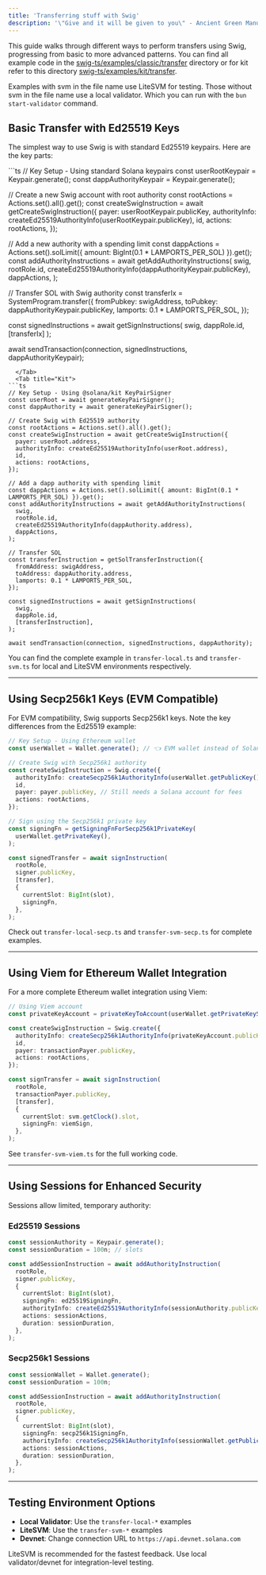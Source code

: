 ```yaml
---
title: 'Transferring stuff with Swig'
description: '\"Give and it will be given to you\" - Ancient Green Manuscripts'
---
```


This guide walks through different ways to perform transfers using Swig, progressing from basic to more advanced patterns.
You can find all example code in the [swig-ts/examples/classic/transfer](https://github.com/anagrambuild/swig-ts/tree/main/examples/classic/transfer) directory or for kit refer to this directory [swig-ts/examples/kit/transfer](https://github.com/anagrambuild/swig-ts/tree/main/examples/kit/transfer).

<Tip>Examples with svm in the file name use LiteSVM for testing. Those without svm in the file name use a local validator. Which you can run with the `bun start-validator` command.</Tip>

## Basic Transfer with Ed25519 Keys

The simplest way to use Swig is with standard Ed25519 keypairs. Here are the key parts:

<Tabs>
  <Tab title="Classic">
```ts
// Key Setup - Using standard Solana keypairs
const userRootKeypair = Keypair.generate();
const dappAuthorityKeypair = Keypair.generate();

// Create a new Swig account with root authority
const rootActions = Actions.set().all().get();
const createSwigInstruction = await getCreateSwigInstruction({
  payer: userRootKeypair.publicKey,
  authorityInfo: createEd25519AuthorityInfo(userRootKeypair.publicKey),
  id,
  actions: rootActions,
});

// Add a new authority with a spending limit
const dappActions = Actions.set().solLimit({ amount: BigInt(0.1 * LAMPORTS_PER_SOL) }).get();
const addAuthorityInstructions = await getAddAuthorityInstructions(
  swig,
  rootRole.id,
  createEd25519AuthorityInfo(dappAuthorityKeypair.publicKey),
  dappActions,
);

// Transfer SOL with Swig authority
const transferIx = SystemProgram.transfer({
  fromPubkey: swigAddress,
  toPubkey: dappAuthorityKeypair.publicKey,
  lamports: 0.1 * LAMPORTS_PER_SOL,
});

const signedInstructions = await getSignInstructions(
  swig,
  dappRole.id,
  [transferIx]
);

await sendTransaction(connection, signedInstructions, dappAuthorityKeypair);
```
  </Tab>
  <Tab title="Kit">
```ts
// Key Setup - Using @solana/kit KeyPairSigner
const userRoot = await generateKeyPairSigner();
const dappAuthority = await generateKeyPairSigner();

// Create Swig with Ed25519 authority
const rootActions = Actions.set().all().get();
const createSwigInstruction = await getCreateSwigInstruction({
  payer: userRoot.address,
  authorityInfo: createEd25519AuthorityInfo(userRoot.address),
  id,
  actions: rootActions,
});

// Add a dapp authority with spending limit
const dappActions = Actions.set().solLimit({ amount: BigInt(0.1 * LAMPORTS_PER_SOL) }).get();
const addAuthorityInstructions = await getAddAuthorityInstructions(
  swig,
  rootRole.id,
  createEd25519AuthorityInfo(dappAuthority.address),
  dappActions,
);

// Transfer SOL
const transferInstruction = getSolTransferInstruction({
  fromAddress: swigAddress,
  toAddress: dappAuthority.address,
  lamports: 0.1 * LAMPORTS_PER_SOL,
});

const signedInstructions = await getSignInstructions(
  swig,
  dappRole.id,
  [transferInstruction],
);

await sendTransaction(connection, signedInstructions, dappAuthority);
```

  </Tab>
</Tabs>

You can find the complete example in `transfer-local.ts` and `transfer-svm.ts` for local and LiteSVM environments respectively.

---

## Using Secp256k1 Keys (EVM Compatible)

For EVM compatibility, Swig supports Secp256k1 keys. Note the key differences from the Ed25519 example:

```ts
// Key Setup - Using Ethereum wallet
const userWallet = Wallet.generate(); // 👈 EVM wallet instead of Solana Keypair

// Create Swig with Secp256k1 authority
const createSwigInstruction = Swig.create({
  authorityInfo: createSecp256k1AuthorityInfo(userWallet.getPublicKey()),
  id,
  payer: payer.publicKey, // Still needs a Solana account for fees
  actions: rootActions,
});

// Sign using the Secp256k1 private key
const signingFn = getSigningFnForSecp256k1PrivateKey(
  userWallet.getPrivateKey(),
);

const signedTransfer = await signInstruction(
  rootRole,
  signer.publicKey,
  [transfer],
  {
    currentSlot: BigInt(slot),
    signingFn,
  },
);
```

Check out `transfer-local-secp.ts` and `transfer-svm-secp.ts` for complete examples.

---

## Using Viem for Ethereum Wallet Integration

For a more complete Ethereum wallet integration using Viem:

```ts
// Using Viem account
const privateKeyAccount = privateKeyToAccount(userWallet.getPrivateKeyString());

const createSwigInstruction = Swig.create({
  authorityInfo: createSecp256k1AuthorityInfo(privateKeyAccount.publicKey),
  id,
  payer: transactionPayer.publicKey,
  actions: rootActions,
});

const signTransfer = await signInstruction(
  rootRole,
  transactionPayer.publicKey,
  [transfer],
  {
    currentSlot: svm.getClock().slot,
    signingFn: viemSign,
  },
);
```

See `transfer-svm-viem.ts` for the full working code.

---

## Using Sessions for Enhanced Security

Sessions allow limited, temporary authority:

### Ed25519 Sessions

```ts
const sessionAuthority = Keypair.generate();
const sessionDuration = 100n; // slots

const addSessionInstruction = await addAuthorityInstruction(
  rootRole,
  signer.publicKey,
  {
    currentSlot: BigInt(slot),
    signingFn: ed25519SigningFn,
    authorityInfo: createEd25519AuthorityInfo(sessionAuthority.publicKey),
    actions: sessionActions,
    duration: sessionDuration,
  },
);
```

### Secp256k1 Sessions

```ts
const sessionWallet = Wallet.generate();
const sessionDuration = 100n;

const addSessionInstruction = await addAuthorityInstruction(
  rootRole,
  signer.publicKey,
  {
    currentSlot: BigInt(slot),
    signingFn: secp256k1SigningFn,
    authorityInfo: createSecp256k1AuthorityInfo(sessionWallet.getPublicKey()),
    actions: sessionActions,
    duration: sessionDuration,
  },
);
```

---

## Testing Environment Options

* **Local Validator**: Use the `transfer-local-*` examples
* **LiteSVM**: Use the `transfer-svm-*` examples
* **Devnet**: Change connection URL to `https://api.devnet.solana.com`

LiteSVM is recommended for the fastest feedback. Use local validator/devnet for integration-level testing.
